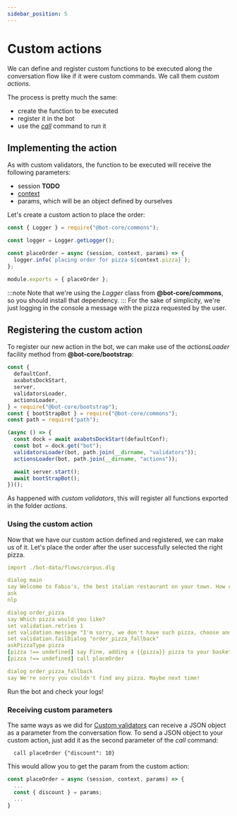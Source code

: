 ```yaml
---
sidebar_position: 5
---
```


# Custom actions

We can define and register custom functions to be executed along the conversation flow like if it were custom
commands. We call them _custom actions_.

The process is pretty much the same:

- create the function to be executed
- register it in the bot
- use the [_call_](/bot-orchestration/dlg_commands_reference#call) command to run it

## Implementing the action

As with custom validators, the function to be executed will receive the following parameters:

- session **TODO**<!--[session](/technical-reference/key_concepts#session)-->
- [context](/technical-reference/key_concepts#context)
- params, which will be an object defined by ourselves

Let's create a custom action to place the order:

```js title="actions/placeOrder.js"
const { Logger } = require("@bot-core/commons");

const logger = Logger.getLogger();

const placeOrder = async (session, context, params) => {
  logger.info(`placing order for pizza ${context.pizza}`);
};

module.exports = { placeOrder };
```

:::note
Note that we're using the _Logger_ class from **@bot-core/commons**, so you should install that dependency.
:::
For the sake of simplicity, we're just logging in the console a message with the pizza requested by the user.

## Registering the custom action

To register our new action in the bot, we can make use of the _actionsLoader_ facility method from **@bot-core/bootstrap**:

```js title="index.js" {5,15}
const {
  defaultConf,
  axabotsDockStart,
  server,
  validatorsLoader,
  actionsLoader,
} = require("@bot-core/bootstrap");
const { bootStrapBot } = require("@bot-core/commons");
const path = require("path");

(async () => {
  const dock = await axabotsDockStart(defaultConf);
  const bot = dock.get("bot");
  validatorsLoader(bot, path.join(__dirname, "validators"));
  actionsLoader(bot, path.join(__dirname, "actions"));

  await server.start();
  await bootStrapBot();
})();
```

As happened with _custom validators_, this will register all functions exported in the folder _actions_.

### Using the custom action

Now that we have our custom action defined and registered, we can make us of it. Let's place the order after the user
successfully selected the right pizza.

```yaml title=bot-data/flows/basic-script.dlg {15}
import ./bot-data/flows/corpus.dlg

dialog main
say Welcome to Fabio's, the best italian restaurant on your town. How can we help you?
ask
nlp

dialog order_pizza
say Which pizza would you like?
set validation.retries 1
set validation.message "I'm sorry, we don't have such pizza, choose another one, please"
set validation.failDialog "order_pizza_fallback"
askPizzaType pizza
[pizza !== undefined] say Fine, adding a {{pizza}} pizza to your basket.
[pizza !== undefined] call placeOrder

dialog order_pizza_fallback
say We're sorry you couldn't find any pizza. Maybe next time!
```

Run the bot and check your logs!

### Receiving custom parameters

The same ways as we did for [Custom validators](./gather_user_input#receiving-custom-parameters) can receive a JSON object
as a parameter from the conversation flow.
To send a JSON object to your custom action, just add it as the second parameter of the _call_ command:

```
  call placeOrder {"discount": 10}
```

This would allow you to get the param from the custom action:

```js
const placeOrder = async (session, context, params) => {
  ...
  const { discount } = params;
  ...
}
```
